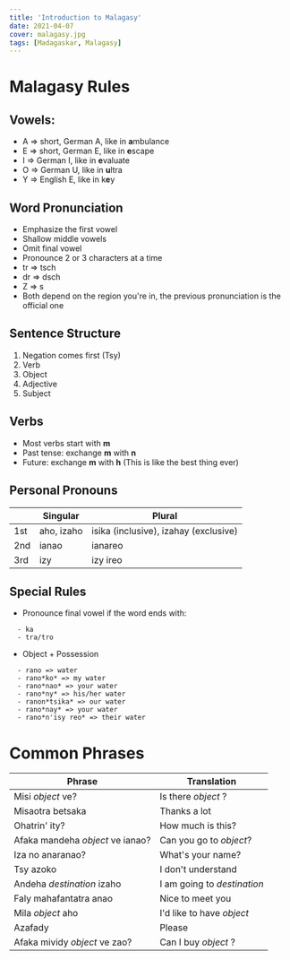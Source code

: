 ```yaml
---
title: 'Introduction to Malagasy'
date: 2021-04-07
cover: malagasy.jpg
tags: [Madagaskar, Malagasy]
---
```


# Malagasy Rules

## Vowels:

- A => short, German A, like in **a**mbulance
- E => short, German E, like in **e**scape
- I => German I, like in **e**valuate
- O => German U, like in **u**ltra
- Y => English E, like in k**e**y

## Word Pronunciation

- Emphasize the first vowel
- Shallow middle vowels
- Omit final vowel
- Pronounce 2 or 3 characters at a time
- tr => tsch
- dr => dsch
- Z => s
- Both depend on the region you're in, the previous pronunciation is the official one

## Sentence Structure

1. Negation comes first (Tsy)
2. Verb
3. Object
4. Adjective
5. Subject

## Verbs

- Most verbs start with **m**
- Past tense: exchange **m** with **n**
- Future: exchange **m** with **h** (This is like the best thing ever)

## Personal Pronouns

|     | Singular   | Plural                                |
| --- | ---------- | ------------------------------------- |
| 1st | aho, izaho | isika (inclusive), izahay (exclusive) |
| 2nd | ianao      | ianareo                               |
| 3rd | izy        | izy ireo                              |

## Special Rules

- Pronounce final vowel if the word ends with:

```
  - ka
  - tra/tro
```

- Object + Possession

```
  - rano => water
  - rano*ko* => my water
  - rano*nao* => your water
  - rano*ny* => his/her water
  - ranon*tsika* => our water
  - rano*nay* => your water
  - rano*n'isy reo* => their water
```

# Common Phrases

| Phrase                           | Translation                 |
| -------------------------------- | --------------------------- |
| Misi _object_ ve?                | Is there _object_ ?         |
| Misaotra betsaka                 | Thanks a lot                |
| Ohatrin' ity?                    | How much is this?           |
| Afaka mandeha _object_ ve ianao? | Can you go to _object_?     |
| Iza no anaranao?                 | What's your name?           |
| Tsy azoko                        | I don't understand          |
| Andeha _destination_ izaho       | I am going to _destination_ |
| Faly mahafantatra anao           | Nice to meet you            |
| Mila _object_ aho                | I'd like to have _object_   |
| Azafady                          | Please                      |
| Afaka mividy _object_ ve zao?    | Can I buy _object_ ?        |
